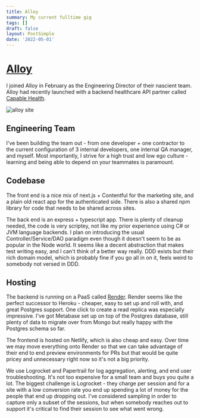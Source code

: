 ```yaml
---
title: Alloy
summary: My current fulltime gig
tags: []
draft: false
layout: PostSimple
date: '2022-05-01'
---
```


# [Alloy](https://www.myalloy.com/)

I joined Alloy in February as the Engineering Director of their nascient team. Alloy had recently launched with a backend healthcare API partner called [Capable Health](https://capablehealth.com/).

![alloy site](/static/images/alloy/alloy.png)

## Engineering Team

I've been building the team out - from one developer + one contractor to the current configuration of 3 internal developers, one internal QA manager, and myself. Most importantly, I strive for a high trust and low ego culture - learning and being able to depend on your teammates is paramount.

## Codebase

The front end is a nice mix of next.js + Contentful for the marketing site, and a plain old react app for the authenticated side. There is also a shared npm library for code that needs to be shared across sites.

The back end is an express + typescript app. There is plenty of cleanup needed, the code is very scriptey, not like my prior experience using C# or JVM language backends. I plan on introducing the usual Controller/Service/DAO paradigm even though it doesn't seem to be as popular in the Node world. It seems like a decent abstraction that makes test writing easy, and I can't think of a better way really. DDD exists but their rich domain model, which is probably fine if you go all in on it, feels weird to somebody not versed in DDD.

## Hosting

The backend is running on a PaaS called [Render](https://render.com). Render seems like the perfect successor to Heroku - cheaper, easy to set up and roll with, and great Postgres support. One click to create a read replica was especially impressive. I've got Metabase set up on top of the Postgres database, still plenty of data to migrate over from Mongo but really happy with the Postgres schema so far.

The frontend is hosted on Netlify, which is also cheap and easy. Over time we may move everything onto Render so that we can take advantage of their end to end preview environments for PRs but that would be quite pricey and unnecessary right now so it's not a big priority.

We use Logrocket and Papertrail for log aggregation, alerting, and end user troubleshooting. It's not too expensive for a small team and buys you quite a lot. The biggest challenge is Logrocket - they charge per session and for a site with a low conversion rate you end up spending a lot of money for the people that end up dropping out. I've considered sampling in order to capture only a subset of the sessions, but when somebody reaches out to support it's critical to find their session to see what went wrong.